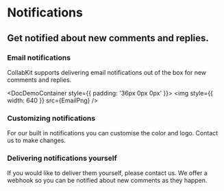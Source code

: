 
# Notifications

## Get notified about new comments and replies.

### Email notifications

CollabKit supports delivering email notifications out of the box for new comments and replies.

<DocDemoContainer style={{ padding: '36px 0px 0px' }}>
  <img style={{ width: 640 }} src={EmailPng} />
</DocDemoContainer>

### Customizing notifications

For our built in notifications you can customise the color and logo. Contact us to make changes.

### Delivering notifications yourself

If you would like to deliver them yourself, please contact us. We offer a webhook so you can be notified about new comments as they happen.
